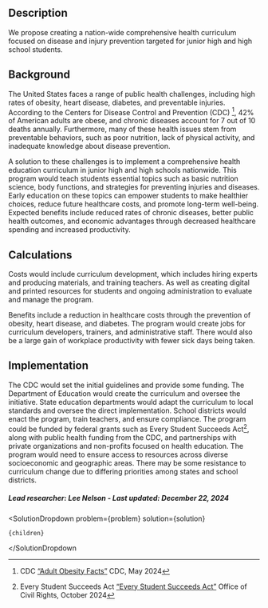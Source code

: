 

## Description

We propose creating a nation-wide comprehensive health curriculum focused on disease and injury prevention targeted for junior high and high school students.

## Background

The United States faces a range of public health challenges, including high rates of obesity, heart disease, diabetes, and preventable injuries. According to the Centers for Disease Control and Prevention (CDC) [^"1"], 42% of American adults are obese, and chronic diseases account for 7 out of 10 deaths annually. Furthermore, many of these health issues stem from preventable behaviors, such as poor nutrition, lack of physical activity, and inadequate knowledge about disease prevention.

A solution to these challenges is to implement a comprehensive health education curriculum in junior high and high schools nationwide. This program would teach students essential topics such as basic nutrition science, body functions, and strategies for preventing injuries and diseases. Early education on these topics can empower students to make healthier choices, reduce future healthcare costs, and promote long-term well-being. Expected benefits include reduced rates of chronic diseases, better public health outcomes, and economic advantages through decreased healthcare spending and increased productivity.

## Calculations

Costs would include curriculum development, which includes hiring experts and producing materials, and training teachers. As well as creating digital and printed resources for students and ongoing administration to evaluate and manage the program.

Benefits include a reduction in healthcare costs through the prevention of obesity, heart disease, and diabetes. The program would create jobs for curriculum developers, trainers, and administrative staff. There would also be a large gain of workplace productivity with fewer sick days being taken.

## Implementation

The CDC would set the initial guidelines and provide some funding. The Department of Education would create the curriculum and oversee the initiative. State education departments would adapt the curriculum to local standards and oversee the direct implementation. School districts would enact the program, train teachers, and ensure compliance.
The program could be funded by federal grants such as Every Student Succeeds Act[^"2"], along with public health funding from the CDC, and partnerships with private organizations and non-profits focused on health education.
The program would need to ensure access to resources across diverse socioeconomic and geographic areas. There may be some resistance to curriculum change due to differing priorities among states and school districts.

##### Lead researcher: Lee Nelson - Last updated: December 22, 2024

[^"1"]: CDC [“Adult Obesity Facts”](https://www.cdc.gov/obesity/adult-obesity-facts/index.html) CDC, May 2024
[^"2"]: Every Student Succeeds Act [“Every Student Succeeds Act”](https://www.ed.gov/laws-and-policy/laws-preschool-grade-12-education/every-student-succeeds-act-essa) Office of Civil Rights, October 2024

  <SolutionDropdown 
    problem={problem} 
    solution={solution}
  >
    {children}
  </SolutionDropdown

>
